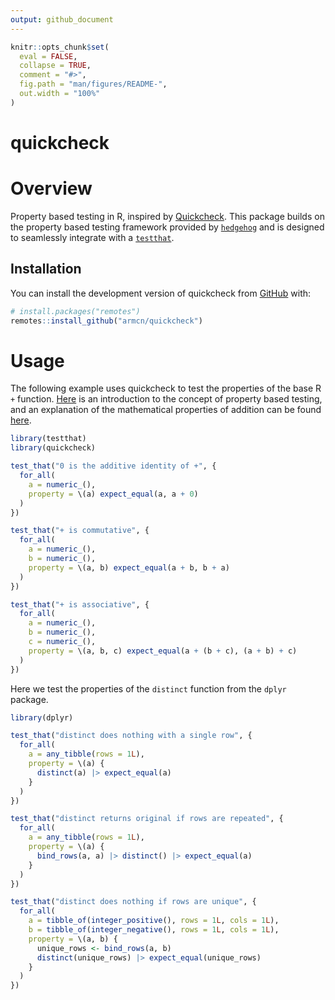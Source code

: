 ```yaml
---
output: github_document
---
```


<!-- README.md is generated from README.Rmd. Please edit that file -->

```r
knitr::opts_chunk$set(
  eval = FALSE,
  collapse = TRUE,
  comment = "#>",
  fig.path = "man/figures/README-",
  out.width = "100%"
)
```

# quickcheck

<!-- badges: start -->
<!-- badges: end -->

# Overview

Property based testing in R, inspired by [Quickcheck](https://en.wikipedia.org/wiki/QuickCheck). This package builds on the property based testing framework provided by [`hedgehog`](https://github.com/hedgehogqa/r-hedgehog) and is designed to seamlessly integrate with a [`testthat`](https://testthat.r-lib.org).

## Installation

You can install the development version of quickcheck from [GitHub](https://github.com/) with:

``` r
# install.packages("remotes")
remotes::install_github("armcn/quickcheck")
```

# Usage

The following example uses quickcheck to test the properties of the base R `+` function. [Here](https://fsharpforfunandprofit.com/posts/property-based-testing/) is an introduction to the concept of property based testing, and an explanation of the mathematical properties of addition can be found [here](https://www.khanacademy.org/math/cc-sixth-grade-math/cc-6th-factors-and-multiples/properties-of-numbers/a/properties-of-addition).

```r
library(testthat)
library(quickcheck)

test_that("0 is the additive identity of +", {
  for_all(
    a = numeric_(),
    property = \(a) expect_equal(a, a + 0)
  )          
})

test_that("+ is commutative", {
  for_all(
    a = numeric_(),
    b = numeric_(),
    property = \(a, b) expect_equal(a + b, b + a)
  )          
})

test_that("+ is associative", {
  for_all(
    a = numeric_(),
    b = numeric_(),
    c = numeric_(),
    property = \(a, b, c) expect_equal(a + (b + c), (a + b) + c)
  )          
})
```

Here we test the properties of the `distinct` function from 
the `dplyr` package.

```r
library(dplyr)

test_that("distinct does nothing with a single row", {
  for_all(
    a = any_tibble(rows = 1L),
    property = \(a) {
      distinct(a) |> expect_equal(a)
    }
  )
})

test_that("distinct returns original if rows are repeated", {
  for_all(
    a = any_tibble(rows = 1L),
    property = \(a) {
      bind_rows(a, a) |> distinct() |> expect_equal(a)
    }
  )
})

test_that("distinct does nothing if rows are unique", {
  for_all(
    a = tibble_of(integer_positive(), rows = 1L, cols = 1L),
    b = tibble_of(integer_negative(), rows = 1L, cols = 1L),
    property = \(a, b) {
      unique_rows <- bind_rows(a, b)
      distinct(unique_rows) |> expect_equal(unique_rows)
    }
  )
})
```

